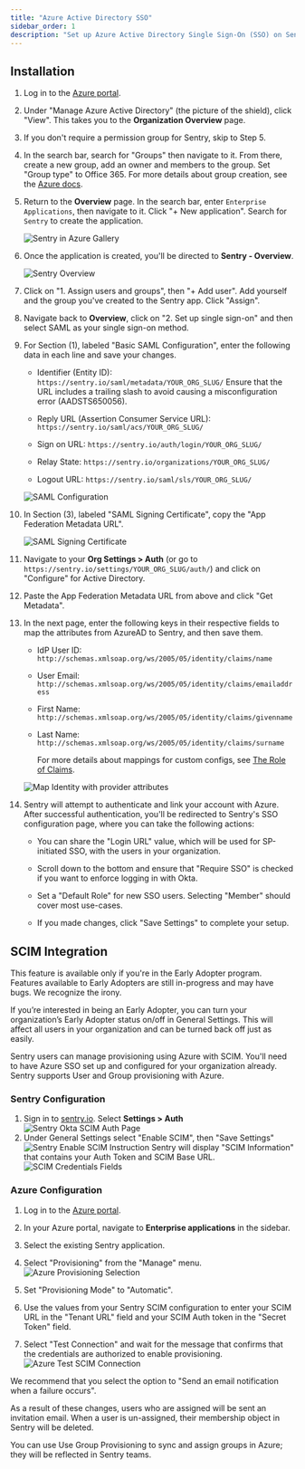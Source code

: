 ```yaml
---
title: "Azure Active Directory SSO"
sidebar_order: 1
description: "Set up Azure Active Directory Single Sign-On (SSO) on Sentry."
---
```


## Installation

1. Log in to the [Azure portal](https://portal.azure.com/).

1. Under "Manage Azure Active Directory" (the picture of the shield), click "View". This takes you to the **Organization Overview** page.

1. If you don't require a permission group for Sentry, skip to Step 5.

1. In the search bar, search for "Groups" then navigate to it. From there, create a new group, add an owner and members to the group. Set "Group type" to Office 365. For more details about group creation, see the [Azure docs](https://docs.microsoft.com/en-us/azure/active-directory/fundamentals/active-directory-groups-create-azure-portal).

1. Return to the **Overview** page. In the search bar, enter `Enterprise Applications`, then navigate to it. Click "+ New application". Search for `Sentry` to create the application.

   ![Sentry in Azure Gallery](azure-search-sentry.png)

1. Once the application is created, you'll be directed to **Sentry - Overview**.

   ![Sentry Overview](azure-sentry-overview.png)

1. Click on "1. Assign users and groups", then "+ Add user". Add yourself and the group you've created to the Sentry app. Click "Assign".

1. Navigate back to **Overview**, click on "2. Set up single sign-on" and then select SAML as your single sign-on method.

1. For Section (1), labeled "Basic SAML Configuration", enter the following data in each line and save your changes.

   - Identifier (Entity ID): `https://sentry.io/saml/metadata/YOUR_ORG_SLUG/` <Alert level="warning">Ensure that the URL includes a trailing slash to avoid causing a misconfiguration error (AADSTS650056).</Alert>

   - Reply URL (Assertion Consumer Service URL): `https://sentry.io/saml/acs/YOUR_ORG_SLUG/`

   - Sign on URL: `https://sentry.io/auth/login/YOUR_ORG_SLUG/`

   - Relay State: `https://sentry.io/organizations/YOUR_ORG_SLUG/`

   - Logout URL: `https://sentry.io/saml/sls/YOUR_ORG_SLUG/`

   ![SAML Configuration](azure-basic-saml-configuration.png)

1. In Section (3), labeled "SAML Signing Certificate", copy the "App Federation Metadata URL".

   ![SAML Signing Certificate](azure-saml-signing-certificate.png)

1. Navigate to your **Org Settings > Auth** (or go to `https://sentry.io/settings/YOUR_ORG_SLUG/auth/`) and click on "Configure" for Active Directory.

1. Paste the App Federation Metadata URL from above and click "Get Metadata".

1. In the next page, enter the following keys in their respective fields to map the attributes from AzureAD to Sentry, and then save them.

    - IdP User ID: `http://schemas.xmlsoap.org/ws/2005/05/identity/claims/name`

    - User Email: `http://schemas.xmlsoap.org/ws/2005/05/identity/claims/emailaddress`

    - First Name: `http://schemas.xmlsoap.org/ws/2005/05/identity/claims/givenname`

    - Last Name: `http://schemas.xmlsoap.org/ws/2005/05/identity/claims/surname`

      For more details about mappings for custom configs, see [The Role of Claims](https://docs.microsoft.com/en-us/windows-server/identity/ad-fs/technical-reference/the-role-of-claims).

   ![Map Identity with provider attributes](azure-map-identity-provider-attributes.png)

1. Sentry will attempt to authenticate and link your account with Azure. After successful authentication, you'll be redirected to Sentry's SSO configuration page, where you can take the following actions:

   - You can share the "Login URL" value, which will be used for SP-initiated SSO, with the users in your organization.

   - Scroll down to the bottom and ensure that "Require SSO" is checked if you want to enforce logging in with Okta.

   - Set a "Default Role" for new SSO users. Selecting "Member" should cover most use-cases.

   - If you made changes, click "Save Settings" to complete your setup.

## SCIM Integration

<Note>

This feature is available only if you're in the Early Adopter program. Features available to Early Adopters are still in-progress and may have bugs. We recognize the irony.

If you’re interested in being an Early Adopter, you can turn your organization’s Early Adopter status on/off in General Settings. This will affect all users in your organization and can be turned back off just as easily.

</Note>

Sentry users can manage provisioning using Azure with SCIM. You'll need to have Azure SSO set up and configured for your organization already. Sentry supports User and Group provisioning with Azure.


### Sentry Configuration

1. Sign in to [sentry.io](https://sentry.io). Select **Settings > Auth**
   ![Sentry Okta SCIM Auth Page](scim-settings-auth.png)
1. Under General Settings select "Enable SCIM", then "Save Settings"
   ![Sentry Enable SCIM Instruction](scim-enable-sentry.png)
Sentry will display "SCIM Information" that contains your Auth Token and SCIM Base URL.
   ![SCIM Credentials Fields](scim-sentry-fields.png)


### Azure Configuration

1. Log in to the [Azure portal](https://portal.azure.com/).

1. In your Azure portal, navigate to **Enterprise applications** in the sidebar.

1. Select the existing Sentry application.

1. Select "Provisioning" from the "Manage" menu. 
   ![Azure Provisioning Selection](azure-scim-provisioning.png)

1. Set "Provisioning Mode" to "Automatic".

1. Use the values from your Sentry SCIM configuration to enter your SCIM URL in the "Tenant URL" field and your SCIM Auth token in the "Secret Token" field.

1. Select "Test Connection" and wait for the message that confirms that the credentials are authorized to enable provisioning.
   ![Azure Test SCIM Connection](azure-scim-test-connection.png)

We recommend that you select the option to "Send an email notification when a failure occurs".

As a result of these changes, users who are assigned will be sent an invitation email. When a user is un-assigned, their membership object in Sentry will be deleted.

You can use Use Group Provisioning to sync and assign groups in Azure; they will be reflected in Sentry teams.
